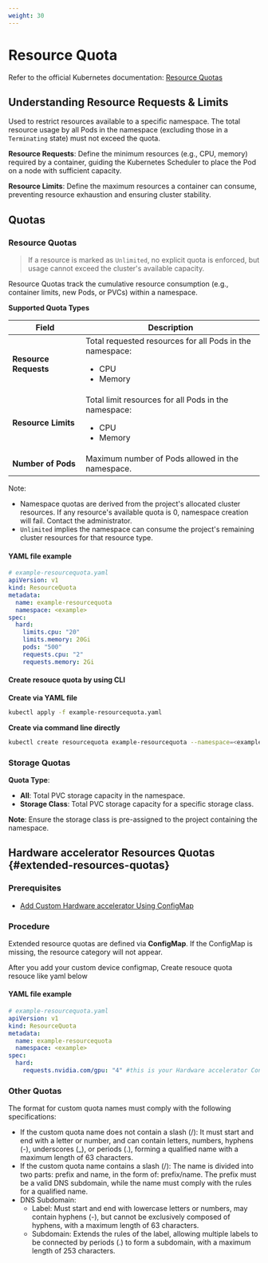 ```yaml
---
weight: 30
---
```


# Resource Quota

Refer to the official Kubernetes documentation: [Resource Quotas](https://kubernetes.io/docs/concepts/policy/resource-quotas/)

## Understanding Resource Requests & Limits

Used to restrict resources available to a specific namespace. The total resource usage by all Pods in the namespace (excluding those in a `Terminating` state) must not exceed the quota.

**Resource Requests**: Define the minimum resources (e.g., CPU, memory) required by a container, guiding the Kubernetes Scheduler to place the Pod on a node with sufficient capacity.

**Resource Limits**: Define the maximum resources a container can consume, preventing resource exhaustion and ensuring cluster stability.

## Quotas

### Resource Quotas
> If a resource is marked as `Unlimited`, no explicit quota is enforced, but usage cannot exceed the cluster's available capacity.

Resource Quotas track the cumulative resource consumption (e.g., container limits, new Pods, or PVCs) within a namespace.

**Supported Quota Types**

| Field           | Description                                  |
| ------------------------------- | -------------------------- |
| **Resource Requests**           | Total requested resources for all Pods in the namespace:<ul><li>CPU</li><li>Memory</li></ul>    |
| **Resource Limits**             | Total limit resources for all Pods in the namespace:<ul><li>CPU</li><li>Memory</li></ul>  |
| **Number of Pods**              | Maximum number of Pods allowed in the namespace. |

Note:
- Namespace quotas are derived from the project's allocated cluster resources. If any resource's available quota is 0, namespace creation will fail. Contact the administrator.
- `Unlimited` implies the namespace can consume the project's remaining cluster resources for that resource type.

#### YAML file example
```yaml
# example-resourcequota.yaml
apiVersion: v1
kind: ResourceQuota
metadata:
  name: example-resourcequota
  namespace: <example>
spec:
  hard:
    limits.cpu: "20"
    limits.memory: 20Gi
    pods: "500"
    requests.cpu: "2"
    requests.memory: 2Gi

```
#### Create resouce quota by using CLI
**Create via YAML file**

```bash
kubectl apply -f example-resourcequota.yaml
```

**Create via command line directly**

```bash
kubectl create resourcequota example-resourcequota --namespace=<example> --hard=limits.cpu=20,limits.memory=20Gi,pods=500
```

### Storage Quotas

**Quota Type**:
- **All**: Total PVC storage capacity in the namespace.
- **Storage Class**: Total PVC storage capacity for a specific storage class.

**Note**: Ensure the storage class is pre-assigned to the project containing the namespace.

##  Hardware accelerator Resources Quotas \{#extended-resources-quotas}

### Prerequisites

- [Add Custom Hardware accelerator Using ConfigMap](../../../hardware_accelerator/application_development/functions/adddevice_func.mdx)

### Procedure
Extended resource quotas are defined via **ConfigMap**. If the ConfigMap is missing, the resource category will not appear.

After you add your custom device configmap, Create resouce quota resouce like yaml below

#### YAML file example
```yaml
# example-resourcequota.yaml
apiVersion: v1
kind: ResourceQuota
metadata:
  name: example-resourcequota
  namespace: <example>
spec:
  hard:
    requests.nvidia.com/gpu: "4" #this is your Hardware accelerator ConfigMap Resource Key

```


### Other Quotas

The format for custom quota names must comply with the following specifications:

- If the custom quota name does not contain a slash (/): It must start and end with a letter or number, and can contain letters, numbers, hyphens (-), underscores (_), or periods (.), forming a qualified name with a maximum length of 63 characters.
- If the custom quota name contains a slash (/): The name is divided into two parts: prefix and name, in the form of: prefix/name. The prefix must be a valid DNS subdomain, while the name must comply with the rules for a qualified name.
- DNS Subdomain:
  - Label: Must start and end with lowercase letters or numbers, may contain hyphens (-), but cannot be exclusively composed of hyphens, with a maximum length of 63 characters.
  - Subdomain: Extends the rules of the label, allowing multiple labels to be connected by periods (.) to form a subdomain, with a maximum length of 253 characters.


